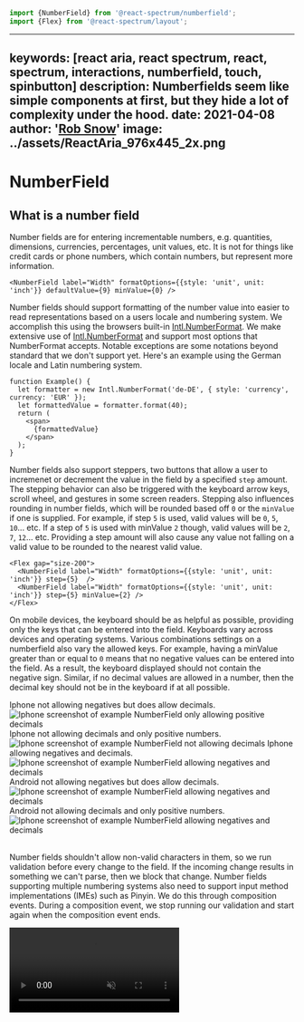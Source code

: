 <!-- Copyright 2021 Adobe. All rights reserved.
This file is licensed to you under the Apache License, Version 2.0 (the "License");
you may not use this file except in compliance with the License. You may obtain a copy
of the License at http://www.apache.org/licenses/LICENSE-2.0
Unless required by applicable law or agreed to in writing, software distributed under
the License is distributed on an "AS IS" BASIS, WITHOUT WARRANTIES OR REPRESENTATIONS
OF ANY KIND, either express or implied. See the License for the specific language
governing permissions and limitations under the License. -->



```jsx import
import {NumberField} from '@react-spectrum/numberfield';
import {Flex} from '@react-spectrum/layout';
```

---
keywords: [react aria, react spectrum, react, spectrum, interactions, numberfield, touch, spinbutton]
description: Numberfields seem like simple components at first, but they hide a lot of complexity under the hood.
date: 2021-04-08
author: '[Rob Snow](https://twitter.com/snowystinger)'
image: ../assets/ReactAria_976x445_2x.png
---
# NumberField

## What is a number field

Number fields are for entering incrementable numbers, e.g. quantities, dimensions, currencies, percentages, unit values, etc.
It is not for things like credit cards or phone numbers, which contain numbers, but represent more information.

```tsx example
<NumberField label="Width" formatOptions={{style: 'unit', unit: 'inch'}} defaultValue={9} minValue={0} />
```

Number fields should support formatting of the number value into easier to read representations based on a users locale and numbering system.
We accomplish this using the browsers built-in [Intl.NumberFormat](https://developer.mozilla.org/en-US/docs/Web/JavaScript/Reference/Global_Objects/Intl/NumberFormat).
We make extensive use of [Intl.NumberFormat](https://developer.mozilla.org/en-US/docs/Web/JavaScript/Reference/Global_Objects/Intl/NumberFormat) and support most options that NumberFormat accepts.
Notable exceptions are some notations beyond standard that we don't support yet.
Here's an example using the German locale and Latin numbering system.

```tsx example
function Example() {
  let formatter = new Intl.NumberFormat('de-DE', { style: 'currency', currency: 'EUR' });
  let formattedValue = formatter.format(40);
  return (
    <span>
      {formattedValue}
    </span>
  );
}
```

Number fields also support steppers, two buttons that allow a user to incremenet or decrement the value in the field by a specified `step` amount.
The stepping behavior can also be triggered with the keyboard arrow keys, scroll wheel, and gestures in some screen readers.
Stepping also influences rounding in number fields, which will be rounded based off `0` or the `minValue` if one is supplied.
For example, if step `5` is used, valid values will be `0`, `5`, `10`... etc.
If a step of `5` is used with minValue `2` though, valid values will be `2`, `7`, `12`... etc.
Providing a step amount will also cause any value not falling on a valid value to be rounded to the nearest valid value.

```tsx example
<Flex gap="size-200">
  <NumberField label="Width" formatOptions={{style: 'unit', unit: 'inch'}} step={5}  />
  <NumberField label="Width" formatOptions={{style: 'unit', unit: 'inch'}} step={5} minValue={2} />
</Flex>
```

On mobile devices, the keyboard should be as helpful as possible, providing only the keys that can be entered into the field.
Keyboards vary across devices and operating systems.
Various combinations settings on a numberfield also vary the allowed keys.
For example, having a minValue greater than or equal to `0` means that no negative values can be entered into the field.
As a result, the keyboard displayed should not contain the negative sign.
Similar, if no decimal values are allowed in a number, then the decimal key should not be in the keyboard if at all possible.
<br />
<div style={{display: 'grid', rowGap: '40px', columnGap: '20px', gridTemplateRows: 'repeat(2, auto auto)', gridTemplateColumns: 'repeat(auto-fill, minmax(300px, 30%))', gridAutoFlow: 'column'}}>
    <span>Iphone not allowing negatives but does allow decimals.</span>
    <Image src={numberfieldIphonePositive} alt="Iphone screenshot of example NumberField only allowing positive decimals" style={{margin: '0px'}} />
    <span>Iphone not allowing decimals and only positive numbers.</span>
    <Image src={numberfieldIphoneInteger} alt="Iphone screenshot of example NumberField not allowing decimals" style={{margin: '0px'}} />
    <span>Iphone allowing negatives and decimals.</span>
    <Image src={numberfieldIphoneDefault} alt="Iphone screenshot of example NumberField allowing negatives and decimals" style={{margin: '0px'}} />
    <span>Android not allowing negatives but does allow decimals.</span>
    <Image src={numberfieldAndroidPositive} alt="Iphone screenshot of example NumberField allowing negatives and decimals" style={{margin: '0px'}} />
    <span>Android not allowing decimals and only positive numbers.</span>
    <Image src={numberfieldAndroidInteger} alt="Iphone screenshot of example NumberField allowing negatives and decimals" style={{margin: '0px'}} />
</div>
<br />

Number fields shouldn't allow non-valid characters in them, so we run validation before every change to the field.
If the incoming change results in something we can't parse, then we block that change.
Number fields supporting multiple numbering systems also need to support input method implementations (IMEs) such as Pinyin.
We do this through composition events.
During a composition event, we stop running our validation and start again when the composition event ends.

<Video src={pinyinIMEentering} loop autoPlay muted />

## Problems with input type number

Formatting controls for numbers are limited when it comes to large number in JavaScript. 

<Video src={arabicNumberFormatting} loop autoPlay muted />

As with building any component for the web, it is never as simple as you would wish.
Browsers today ship with a native number input, `<input type=number />`.
It blocks the user from entering things other than numbers and it comes with stepper buttons on hover as well as keyboard arrow key handling.
These controls have a number of issues though, especially around accessibility and custom themeing.
When we started this component, a contributor, @deebov, linked us to a great blog post detailing the shortcomings of the native input.
These can be read in greater detail here: [Why the GOV.UK Design System team changed the input type for numbers](https://technology.blog.gov.uk/2020/02/24/why-the-gov-uk-design-system-team-changed-the-input-type-for-numbers/)
In this post, I will go over some of those issues and what conclusions we drew when building our NumberField.

## Building a NumberField

From a glance, a NumberField is pretty straightforward, a textfield with two buttons to increment and decrement the value in the textfield.
It has to support a number of interactions, the user can increment and decrement with the buttons, arrow keys, or scroll wheel.
Decimals should be supported.
It should not allow any characters that are not valid in a number.
In mobile, it should pop up a keyboard containing only relevant keys.
Numbering systems beyond `latn` (0-9) should be supported.

## Accessibility issues

### Screen readers

Leading concerns in native select from gov.uk are accessibility.
Native number inputs have problems with several screen readers.
One of these is that NVDA's object navigation appears as a spin button with an edit field and two buttons inside.
Spin button is a pretty obvious solution to use when implementing a NumberField, and in addition to gov.uk's findings, we also found that `role=spinbutton` has issues with VoiceOver.
We were unable to focus the field using the VoiceOver cursor, and we were unable to increment/decrement the value using swipe up and down.
It would also read an empty field as 50% regardless of `aria-valuenow`.
In newer versions of VoiceOver/Safari, the cursor issue has been resolved, and the fix for increment/decrement should be landing soon.
Gov.uk also noted that some screen readers see `type=number` as an unlabeled field.

### Rounding and readability

Native number inputs have no ability to format the text, so entering large numbers can be unwieldy.
In addition, Gov.uk also found some browsers will try to auto round large values, this can be undesireable without being able to control significant figures.

### Scrolling and steppers

Native number inputs, without adding scroll event listeners and preventing default, can be hard to use in a form that requires scrolling.
We also found that not all browsers handle scrolling in the input in the same way.
For instance, Chrome and Firefox will not change the internal value because of scrolling ever, but Safari currently will provided you are focused in the input.
All three browsers also disagree when to show the spinner, and only Chrome and Safari have the ability to hide it, Firefox will always show it.


## Differences in conclusions drawn

First, we should note the differences in our requirements.
We needed to support multiple numbering systems.
We also needed to support in-input formatting, units and currency, and we needed to support locale based differences in for each of those.
We did not need to support phone numbers or credit cards, we felt that those would be a different input more tailored to their specific needs.
We also needed screen readers to be able to increment and decrement by steps easily.

### Pattern

One difference we had in requirements, the ability to use any numbering system and formatting, meant that we couldn't easily provide a pattern to the input.
We have to rely on blocking certain input keys, and we decided to handle it in `onBeforeInput` (more in part 2 - link).
An improvement we could make to our component would be to tell the user when a keystroke is discarded.
We also do not use NumberField for things like credit cards as incrementing a credit card value does not make sense.

### Role

Because `role=spinbutton` has so many issues with screen readers, including how it is announced if the user can get to it, we decided to make use of `roledescription=number field`.
This freed us up to use `type=text`.

### Inputmode

We ran into many of the same issues outlined by gov.uk, but we had some additional issues.
iPhone doesn't have a minus sign in either numeric or decimal.
As a result, we can only use `inputmode=numeric` for NumberField we know to be restricted to positive number values.
Thanks to our formatting requirements, we can actually go a bit further with this.
If the number is allowed to have decimal values, we can actually use `inputmode=decimal` which will give us the decimal sign in addition to the numeric keyboard.
Finally, we must fall back to the full keyboard if we need a negative sign.
Note, iPad iOS numeric keyboard always has both decimal and minus sign.
We also found that Android has a different set of keyboards not consistent with iPhone iOS.
Android numeric has both a decimal point and minus key, while decimal does not have a minus key.
So we can use numeric almost all the time, except when we're dealing with a positive only range that allows decimals.

### Scrolling

In some applications it's ok to step on scroll.
Think scrubbing quickly and imprecisely.
However, this should still only happen when the field has focus.
If not, then if the field comes under the cursor while scrolling the page, then the page would stop and the input would begin stepping.
For places where accidentally changing the inputs value could have bad effects, such as financial forms, we allow users to disable scroll stepping.

### Stepping

In places where the steppers are visible, a person using a screen reader or mobile device should be able to access those buttons.
In the native control, this is impossible in most combinations.
By building our own, we were able to create steppers that everyone can use.
For screen reader users, we made it so that the buttons couldn't receive focus, but could be navigated to.
This enabled us to not include them in the tab stop order because keyboard users can already step using the arrow keys.
For mobile users, we created much larger stepper buttons on opposing sides so it was easier to hit the intended target.

### Rounding

Because we aren't using the native input, we have to handle javascripts errors in decimal math.
For example, when javascript adds `0.1 + 0.2` it does not compute `0.3`, instead, javascript `0.30000000000000004`.
We handle this a couple of ways.
When stepping, we will always try to perform math on integers and then transform it back to decimal.
What this looks like is `(0.1*10 + 0.2*10)/10`.
The other form of math we handle is rounding to keep the number we represent in state and what we display as a formatted number are in sync.
We do this by taking the number, formatting it through `Intl.FormatNumber`, and then parsing the result.
What this means is that our number will always have the correct number of significant figures and the correct decimal precision.
For example, if someone enters `0.0233`, we will parse that to that number.
However, depending on the formatOptions, maybe what is displayed to the user is `0.02`, we don't want to have the extra `0.0033` in our state as that discrepency could change future math.
So we format the number back to a string, that string will have the correct number of fraction digits and we can instead parse that for the final result.

## Conclusion

Maybe this is a good place to mention bug disabling form elements while over them (stepper buttons)

In the [next part](building-a-numberfield-part-2.html) of this series, we’ll cover how React Spectrum NumberField handles numbering systems.


# Building a NumberField Part 2: Intro to numbering systems
  ## What is a numbering system
  ### How do numbering systems work with locales
    - -u-nu-
    - differences when combined
  ## Manipulating numbers // maybe different title?
  ### Formatting
    - Intl NumberFormat
  ### Parsing
    - combined numbering system and locale with formatting
    - what to do about special characters like arab decimal character
    - always allowing certain characters like 'minus' even in accounting where parens are expected
  ## How do we handle input method editors
    - pinyin & composition events
